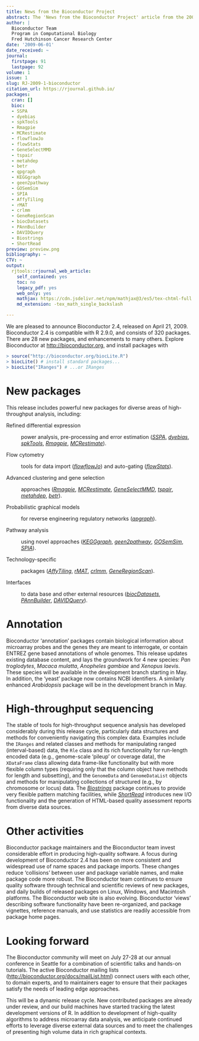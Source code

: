 ```yaml
---
title: News from the Bioconductor Project
abstract: The 'News from the Bioconductor Project' article from the 2009-1 issue.
author: |
  Bioconductor Team
  Program in Computational Biology
  Fred Hutchinson Cancer Research Center
date: '2009-06-01'
date_received: ~
journal:
  firstpage: 91
  lastpage: 92
volume: 1
issue: 1
slug: RJ-2009-1-bioconductor
citation_url: https://rjournal.github.io/
packages:
  cran: []
  bioc:
  - SSPA
  - dyebias
  - spkTools
  - Rmagpie
  - MCRestimate
  - flowflowJo
  - flowStats
  - GeneSelectMMD
  - tspair
  - metahdep
  - betr
  - qpgraph
  - KEGGgraph
  - geen2pathway
  - GOSemSim
  - SPIA
  - AffyTiling
  - rMAT
  - crlmm
  - GeneRegionScan
  - biocDatasets
  - PAnnBuilder
  - DAVIDQuery
  - Biostrings
  - ShortRead
preview: preview.png
bibliography: ~
CTV: ~
output:
  rjtools::rjournal_web_article:
    self_contained: yes
    toc: no
    legacy_pdf: yes
    web_only: yes
    mathjax: https://cdn.jsdelivr.net/npm/mathjax@3/es5/tex-chtml-full.js
    md_extension: -tex_math_single_backslash

---
```


::: article
We are pleased to announce Bioconductor 2.4, released on April 21, 2009.
Bioconductor 2.4 is compatible with R 2.9.0, and consists of 320
packages. There are 28 new packages, and enhancements to many others.
Explore Bioconductor at <http://bioconductor.org>, and install packages
with

``` r
> source("http://bioconductor.org/biocLite.R")
> biocLite() # install standard packages...
> biocLite("IRanges") # ...or IRanges
```

# New packages

This release includes powerful new packages for diverse areas of
high-throughput analysis, including:

Refined differential expression

:   power analysis, pre-processing and error estimation
    ([*SSPA*](https://www.bioconductor.org/packages/release/bioc/html/SSPA.html),
    [*dyebias*](https://www.bioconductor.org/packages/release/bioc/html/dyebias.html),
    [*spkTools*](https://www.bioconductor.org/packages/release/bioc/html/spkTools.html),
    [*Rmagpie*](https://www.bioconductor.org/packages/release/bioc/html/Rmagpie.html),
    [*MCRestimate*](https://www.bioconductor.org/packages/release/bioc/html/MCRestimate.html)).

Flow cytometry

:   tools for data import
    ([*flowflowJo*](https://www.bioconductor.org/packages/release/bioc/html/flowflowJo.html))
    and auto-gating
    ([*flowStats*](https://www.bioconductor.org/packages/release/bioc/html/flowStats.html)).

Advanced clustering and gene selection

:   approaches
    ([*Rmagpie*](https://www.bioconductor.org/packages/release/bioc/html/Rmagpie.html),
    [*MCRestimate*](https://www.bioconductor.org/packages/release/bioc/html/MCRestimate.html),
    [*GeneSelectMMD*](https://www.bioconductor.org/packages/release/bioc/html/GeneSelectMMD.html),
    [*tspair*](https://www.bioconductor.org/packages/release/bioc/html/tspair.html),
    [*metahdep*](https://www.bioconductor.org/packages/release/bioc/html/metahdep.html),
    [*betr*](https://www.bioconductor.org/packages/release/bioc/html/betr.html)).

Probabilistic graphical models

:   for reverse engineering regulatory networks
    ([*qpgraph*](https://www.bioconductor.org/packages/release/bioc/html/qpgraph.html)).

Pathway analysis

:   using novel approaches
    ([*KEGGgraph*](https://www.bioconductor.org/packages/release/bioc/html/KEGGgraph.html),
    [*geen2pathway*](https://www.bioconductor.org/packages/release/bioc/html/geen2pathway.html),
    [*GOSemSim*](https://www.bioconductor.org/packages/release/bioc/html/GOSemSim.html),
    [*SPIA*](https://www.bioconductor.org/packages/release/bioc/html/SPIA.html)).

Technology-specific

:   packages
    ([*AffyTiling*](https://www.bioconductor.org/packages/release/bioc/html/AffyTiling.html),
    [*rMAT*](https://www.bioconductor.org/packages/release/bioc/html/rMAT.html),
    [*crlmm*](https://www.bioconductor.org/packages/release/bioc/html/crlmm.html),
    [*GeneRegionScan*](https://www.bioconductor.org/packages/release/bioc/html/GeneRegionScan.html)).

Interfaces

:   to data base and other external resources
    ([*biocDatasets*](https://www.bioconductor.org/packages/release/bioc/html/biocDatasets.html),
    [*PAnnBuilder*](https://www.bioconductor.org/packages/release/bioc/html/PAnnBuilder.html),
    [*DAVIDQuery*](https://www.bioconductor.org/packages/release/bioc/html/DAVIDQuery.html)).

# Annotation

Bioconductor 'annotation' packages contain biological information about
microarray probes and the genes they are meant to interrogate, or
contain ENTREZ gene based annotations of whole genomes. This release
updates existing database content, and lays the groundwork for 4 new
species: *Pan troglodytes*, *Macaca mulatta*, *Anopheles gambiae* and
*Xenopus laevis*. These species will be available in the development
branch starting in May. In addition, the 'yeast' package now contains
NCBI identifiers. A similarly enhanced *Arabidopsis* package will be in
the development branch in May.

# High-throughput sequencing

The stable of tools for high-throughput sequence analysis has developed
considerably during this release cycle, particularly data structures and
methods for conveniently navigating this complex data. Examples include
the `IRanges` and related classes and methods for manipulating ranged
(interval-based) data, the `Rle` class and its rich functionality for
run-length encoded data (e.g., genome-scale 'pileup' or coverage data),
the `XDataFrame` class allowing data frame-like functionality but with
more flexible column types (requiring only that the column object have
methods for length and subsetting), and the `GenomeData` and
`GenomeDataList` objects and methods for manipulating collections of
structured (e.g., by chromosome or locus) data. The
[*Biostrings*](https://www.bioconductor.org/packages/release/bioc/html/Biostrings.html)
package continues to provide very flexible pattern matching facilities,
while
[*ShortRead*](https://www.bioconductor.org/packages/release/bioc/html/ShortRead.html)
introduces new I/O functionality and the generation of HTML-based
quality assessment reports from diverse data sources.

# Other activities

Bioconductor package maintainers and the Bioconductor team invest
considerable effort in producing high-quality software. A focus during
development of Bioconductor 2.4 has been on more consistent and
widespread use of name spaces and package imports. These changes reduce
'collisions' between user and package variable names, and make package
code more robust. The Bioconductor team continues to ensure quality
software through technical and scientific reviews of new packages, and
daily builds of released packages on Linux, Windows, and Macintosh
platforms. The Bioconductor web site is also evolving. Bioconductor
'views' describing software functionality have been re-organized, and
package vignettes, reference manuals, and use statistics are readily
accessible from package home pages.

# Looking forward

The Bioconductor community will meet on July 27-28 at our annual
conference in Seattle for a combination of scientific talks and hands-on
tutorials. The active Bioconductor mailing lists
(<http://bioconductor.org/docs/mailList.html>) connect users with each
other, to domain experts, and to maintainers eager to ensure that their
packages satisfy the needs of leading edge approaches.

This will be a dynamic release cycle. New contributed packages are
already under review, and our build machines have started tracking the
latest development versions of R. In addition to development of
high-quality algorithms to address microarray data analysis, we
anticipate continued efforts to leverage diverse external data sources
and to meet the challenges of presenting high volume data in rich
graphical contexts.
:::
